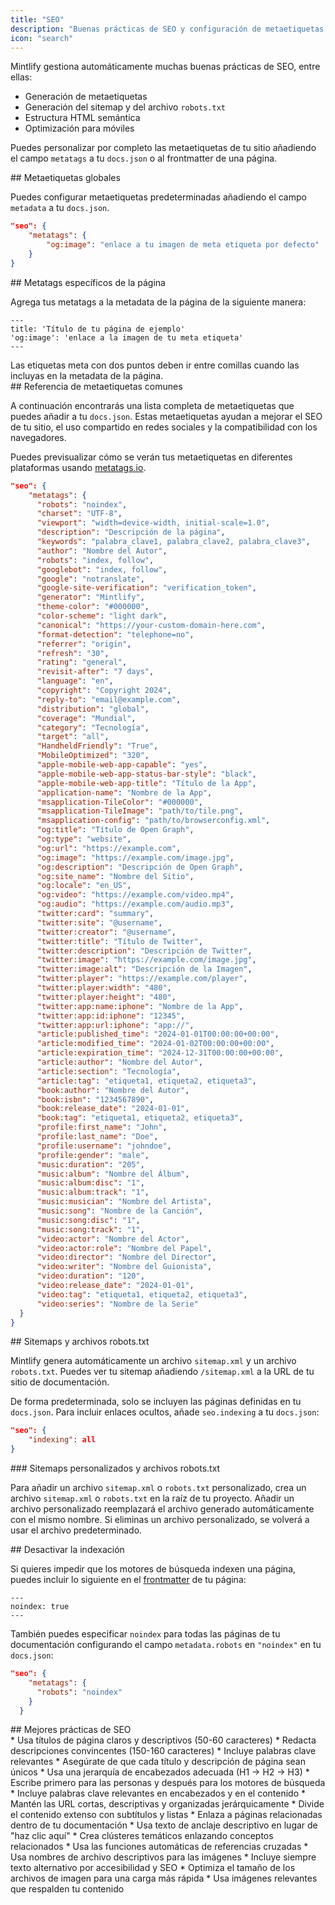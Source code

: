 ```yaml
---
title: "SEO"
description: "Buenas prácticas de SEO y configuración de metaetiquetas para mejorar la visibilidad en buscadores"
icon: "search"
---
```


Mintlify gestiona automáticamente muchas buenas prácticas de SEO, entre ellas:

* Generación de metaetiquetas
* Generación del sitemap y del archivo `robots.txt`
* Estructura HTML semántica
* Optimización para móviles

Puedes personalizar por completo las metaetiquetas de tu sitio añadiendo el campo `metatags` a tu `docs.json` o al frontmatter de una página.

<div id="global-meta-tags">
  ## Metaetiquetas globales
</div>

Puedes configurar metaetiquetas predeterminadas añadiendo el campo `metadata` a tu `docs.json`.

```json
"seo": {
    "metatags": {
        "og:image": "enlace a tu imagen de meta etiqueta por defecto"
    }
}
```

<div id="page-specific-meta-tags">
  ## Metatags específicos de la página
</div>

Agrega tus metatags a la metadata de la página de la siguiente manera:

```mdx
---
title: 'Título de tu página de ejemplo'
'og:image': 'enlace a la imagen de tu meta etiqueta'
---
```

<Warning>
  Las etiquetas meta con dos puntos deben ir entre comillas cuando las incluyas en la metadata de la página.
</Warning>

<div id="common-meta-tags-reference">
  ## Referencia de metaetiquetas comunes
</div>

A continuación encontrarás una lista completa de metaetiquetas que puedes añadir a tu `docs.json`. Estas metaetiquetas ayudan a mejorar el SEO de tu sitio, el uso compartido en redes sociales y la compatibilidad con los navegadores.

Puedes previsualizar cómo se verán tus metaetiquetas en diferentes plataformas usando [metatags.io](https://metatags.io/).

```json expandable
"seo": {
    "metatags": {
      "robots": "noindex",
      "charset": "UTF-8",
      "viewport": "width=device-width, initial-scale=1.0",
      "description": "Descripción de la página",
      "keywords": "palabra_clave1, palabra_clave2, palabra_clave3",
      "author": "Nombre del Autor",
      "robots": "index, follow",
      "googlebot": "index, follow",
      "google": "notranslate",
      "google-site-verification": "verification_token",
      "generator": "Mintlify",
      "theme-color": "#000000",
      "color-scheme": "light dark",
      "canonical": "https://your-custom-domain-here.com",
      "format-detection": "telephone=no",
      "referrer": "origin",
      "refresh": "30",
      "rating": "general",
      "revisit-after": "7 days",
      "language": "en",
      "copyright": "Copyright 2024",
      "reply-to": "email@example.com",
      "distribution": "global",
      "coverage": "Mundial",
      "category": "Tecnología",
      "target": "all",
      "HandheldFriendly": "True",
      "MobileOptimized": "320",
      "apple-mobile-web-app-capable": "yes",
      "apple-mobile-web-app-status-bar-style": "black",
      "apple-mobile-web-app-title": "Título de la App",
      "application-name": "Nombre de la App",
      "msapplication-TileColor": "#000000",
      "msapplication-TileImage": "path/to/tile.png",
      "msapplication-config": "path/to/browserconfig.xml",
      "og:title": "Título de Open Graph",
      "og:type": "website",
      "og:url": "https://example.com",
      "og:image": "https://example.com/image.jpg",
      "og:description": "Descripción de Open Graph",
      "og:site_name": "Nombre del Sitio",
      "og:locale": "en_US",
      "og:video": "https://example.com/video.mp4",
      "og:audio": "https://example.com/audio.mp3",
      "twitter:card": "summary",
      "twitter:site": "@username",
      "twitter:creator": "@username",
      "twitter:title": "Título de Twitter",
      "twitter:description": "Descripción de Twitter",
      "twitter:image": "https://example.com/image.jpg",
      "twitter:image:alt": "Descripción de la Imagen",
      "twitter:player": "https://example.com/player",
      "twitter:player:width": "480",
      "twitter:player:height": "480",
      "twitter:app:name:iphone": "Nombre de la App",
      "twitter:app:id:iphone": "12345",
      "twitter:app:url:iphone": "app://",
      "article:published_time": "2024-01-01T00:00:00+00:00",
      "article:modified_time": "2024-01-02T00:00:00+00:00",
      "article:expiration_time": "2024-12-31T00:00:00+00:00",
      "article:author": "Nombre del Autor",
      "article:section": "Tecnología",
      "article:tag": "etiqueta1, etiqueta2, etiqueta3",
      "book:author": "Nombre del Autor",
      "book:isbn": "1234567890",
      "book:release_date": "2024-01-01",
      "book:tag": "etiqueta1, etiqueta2, etiqueta3",
      "profile:first_name": "John",
      "profile:last_name": "Doe",
      "profile:username": "johndoe",
      "profile:gender": "male",
      "music:duration": "205",
      "music:album": "Nombre del Álbum",
      "music:album:disc": "1",
      "music:album:track": "1",
      "music:musician": "Nombre del Artista",
      "music:song": "Nombre de la Canción",
      "music:song:disc": "1",
      "music:song:track": "1",
      "video:actor": "Nombre del Actor",
      "video:actor:role": "Nombre del Papel",
      "video:director": "Nombre del Director",
      "video:writer": "Nombre del Guionista",
      "video:duration": "120",
      "video:release_date": "2024-01-01",
      "video:tag": "etiqueta1, etiqueta2, etiqueta3",
      "video:series": "Nombre de la Serie"
  }
}
```

<div id="sitemaps-and-robotstxt-files">
  ## Sitemaps y archivos robots.txt
</div>

Mintlify genera automáticamente un archivo `sitemap.xml` y un archivo `robots.txt`. Puedes ver tu sitemap añadiendo `/sitemap.xml` a la URL de tu sitio de documentación.

De forma predeterminada, solo se incluyen las páginas definidas en tu `docs.json`. Para incluir enlaces ocultos, añade `seo.indexing` a tu `docs.json`:

```json
"seo": {
    "indexing": all
}
```

<div id="custom-sitemaps-and-robotstxt-files">
  ### Sitemaps personalizados y archivos robots.txt
</div>

Para añadir un archivo `sitemap.xml` o `robots.txt` personalizado, crea un archivo `sitemap.xml` o `robots.txt` en la raíz de tu proyecto. Añadir un archivo personalizado reemplazará el archivo generado automáticamente con el mismo nombre. Si eliminas un archivo personalizado, se volverá a usar el archivo predeterminado.

<div id="disabling-indexing">
  ## Desactivar la indexación
</div>

Si quieres impedir que los motores de búsqueda indexen una página, puedes incluir lo siguiente en el [frontmatter](es/pages) de tu página:

```
---
noindex: true
---
```

También puedes especificar `noindex` para todas las páginas de tu documentación configurando el campo `metadata.robots` en `"noindex"` en tu `docs.json`:

```json
"seo": {
    "metatags": {
      "robots": "noindex"
    }
  }
```

<div id="seo-best-practices">
  ## Mejores prácticas de SEO
</div>

<AccordionGroup>
  <Accordion title="Escribe títulos y descripciones claras">
    * Usa títulos de página claros y descriptivos (50-60 caracteres)
    * Redacta descripciones convincentes (150-160 caracteres)
    * Incluye palabras clave relevantes
    * Asegúrate de que cada título y descripción de página sean únicos
  </Accordion>

  <Accordion title="Optimiza la estructura de tu contenido">
    * Usa una jerarquía de encabezados adecuada (H1 → H2 → H3)
    * Escribe primero para las personas y después para los motores de búsqueda
    * Incluye palabras clave relevantes en encabezados y en el contenido
    * Mantén las URL cortas, descriptivas y organizadas jerárquicamente
    * Divide el contenido extenso con subtítulos y listas
  </Accordion>

  <Accordion title="Estrategia de enlaces internos">
    * Enlaza a páginas relacionadas dentro de tu documentación
    * Usa texto de anclaje descriptivo en lugar de &quot;haz clic aquí&quot;
    * Crea clústeres temáticos enlazando conceptos relacionados
    * Usa las funciones automáticas de referencias cruzadas
  </Accordion>

  <Accordion title="SEO de imágenes">
    * Usa nombres de archivo descriptivos para las imágenes
    * Incluye siempre texto alternativo por accesibilidad y SEO
    * Optimiza el tamaño de los archivos de imagen para una carga más rápida
    * Usa imágenes relevantes que respalden tu contenido
  </Accordion>
</AccordionGroup>